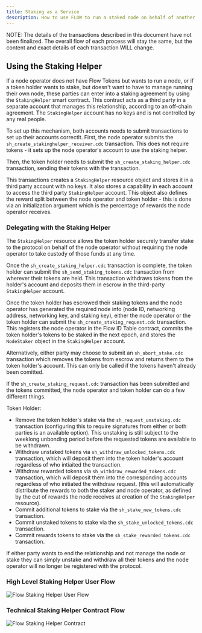 ```yaml
---
title: Staking as a Service
description: How to use FLOW to run a staked node on behalf of another user
---
```


<Callout type="warning">
NOTE: The details of the transactions described in this document have not been finalized.
The overall flow of each process will stay the same, but the content and exact details
of each transaction WILL change.
</ Callout>

## Using the Staking Helper

If a node operator does not have Flow Tokens but wants to run a node, 
or if a token holder wants to stake, but doesn't want to have to manage
running their own node, these parties can enter into a staking agreement
by using the `StakingHelper` smart contract. This contract acts as a 
third party in a separate account that manages this relationship, according
to an off-chain agreement. The `StakingHelper` account has no keys and
is not controlled by any real people.

To set up this mechanism, both accounts needs to submit transactions
to set up their accounts correctlt. First, the node operator submits the
`sh_create_stakinghelper_receiver.cdc` transaction. This does not require tokens -
it sets up the node operator's account to use the staking helper.

Then, the token holder needs to submit the `sh_create_staking_helper.cdc` transaction,
sending their tokens with the transaction.

This transactions creates a `StakingHelper` resource object and stores it in a third party account with no keys.
It also stores a capability in each account to access the third party `StakingHelper` account.
This object also defines the reward split between the node operator and token holder -
this is done via an initialization argument which is the percentage of rewards the node operator receives.

### Delegating with the Staking Helper

The `StakingHelper` resource allows the token holder securely transfer stake to the protocol
on behalf of the node operator without requiring the node operator 
to take custody of those funds at any time.

Once the `sh_create_staking_helper.cdc` transaction is complete,
the token holder can submit the `sh_send_staking_tokens.cdc` transaction
from wherever their tokens are held.
This transaction withdraws tokens from the holder's account and deposits them
in escrow in the third-party `StakingHelper` account.

Once the token holder has escrowed their staking tokens and the node operator 
has generated the required node info (node ID, networking address, networking key, and staking key), 
either the node operator or the token holder can submit 
the `sh_create_staking_request.cdc` transaction. This registers the node operator 
in the Flow ID Table contract, commits the token holder's tokens
to be staked in the next epoch, and stores the `NodeStaker` object
in the `StakingHelper` account.

Alternatively, either party may choose to submit an `sh_abort_stake.cdc` transaction
which removes the tokens from escrow and returns them to the token holder's account.
This can only be called if the tokens haven't already been comitted.

If the `sh_create_staking_request.cdc` transaction has been submitted
and the tokens committed, the node operator and token holder 
can do a few different things.

Token Holder:
- Remove the token holder's stake via the `sh_request_unstaking.cdc` transaction
  (configuring this to require signatures from either or both parties is an available option).
  This unstaking is still subject to the weeklong unbonding period before
  the requested tokens are available to be withdrawn.
- Withdraw unstaked tokens via `sh_withdraw_unlocked_tokens.cdc` transaction,
  which will deposit them into the token holder's account regardless of who intiaited the transaction.
- Withdraw rewarded tokens via `sh_withdraw_rewarded_tokens.cdc` transaction,
  which will deposit them into the corresponding accounts regardless of who
  initiated the withdraw request.
  (this will automatically distribute the rewards to both the staker and node operator,
  as defined by the cut of rewards the node receives at creation of the `StakingHelper` resource).
- Commit additional tokens to stake via the `sh_stake_new_tokens.cdc` transaction.
- Commit unstaked tokens to stake via the `sh_stake_unlocked_tokens.cdc` transaction.
- Commit rewards tokens to stake via the `sh_stake_rewarded_tokens.cdc` transaction.

If either party wants to end the relationship and not manage the node or stake
they can simply unstake and withdraw all their tokens and the node operator
will no longer be registered with the protocol.

### High Level Staking Helper User Flow

![Flow Staking Helper User Flow](flow-staking-helper-user.png)

### Technical Staking Helper Contract Flow

![Flow Staking Helper Contract](flow-staking-helper-contract.png)